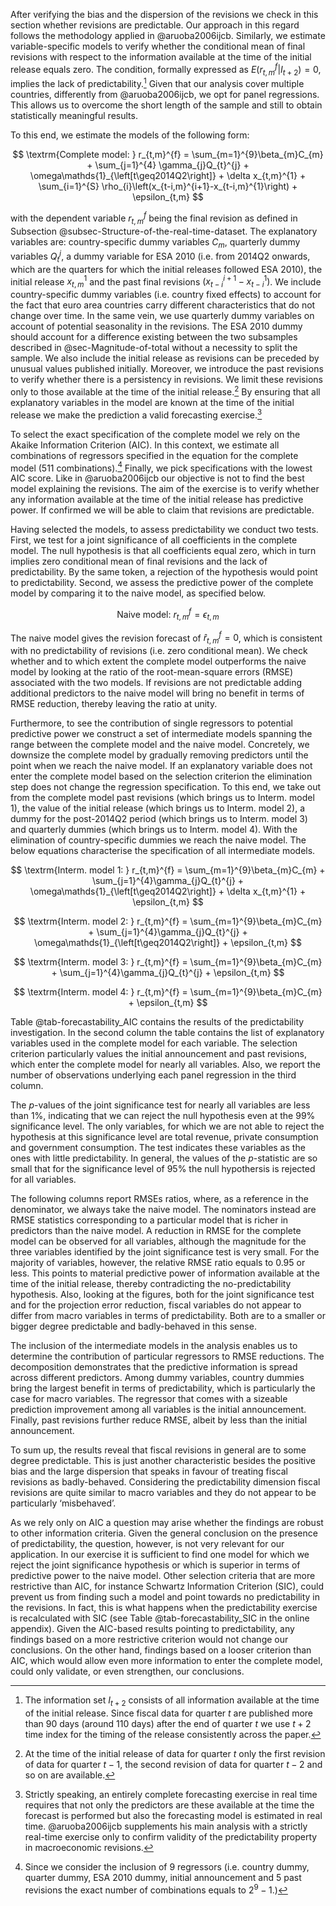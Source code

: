 After verifying the bias and the dispersion of the revisions we check in this section 
whether revisions are predictable. Our approach in this regard follows the methodology applied in @aruoba2006ijcb.  Similarly, we estimate variable-specific models to verify whether the conditional mean of final revisions with respect to the information available at the time of the initial release equals zero. The condition, formally expressed as $E\left(r_{t,m}^f\middle|I_{t+2}\right)=0$, implies the lack of predictability.^[The information set $I_{t+2}$ consists of all information available at the time of the initial release. Since fiscal data for quarter *t* are published more than 90 days (around 110 days) after the end of quarter *t* we use $t+2$ time index for the timing of the release consistently across the paper.] Given that our analysis cover multiple countries, differently from @aruoba2006ijcb, we opt for panel regressions. This allows us to overcome the short length of the sample and still to obtain statistically meaningful results.

To this end, we estimate the models of the following form:

$$
   \textrm{Complete model: } r_{t,m}^{f} = \sum_{m=1}^{9}\beta_{m}C_{m} 
                                        + \sum_{j=1}^{4} \gamma_{j}Q_{t}^{j} 
                                        + \omega\mathds{1}_{\left[t\geq2014Q2\right]}
                                        + \delta x_{t,m}^{1} 
                                        + \sum_{i=1}^{S} \rho_{i}\left(x_{t-i,m}^{i+1}-x_{t-i,m}^{1}\right)
                                        + \epsilon_{t,m}
$$

with the dependent variable $r_{t,m}^{f}$ being the final revision as defined in Subsection @subsec-Structure-of-the-real-time-dataset. The explanatory variables are: country-specific dummy variables $C_{m}$, quarterly dummy variables $Q_{t}^{j}$, a dummy variable for ESA 2010 (i.e. from 2014Q2 onwards, which are the quarters for which the initial releases followed ESA 2010), the initial release $x_{t,m}^{1}$ and the past final revisions $\left(x_{t-i}^{i+1}-x_{t-i}^{1}\right)$. We include country-specific dummy variables (i.e. country fixed effects) to account for the fact that euro area countries carry different characteristics that do not change over time. In the same vein, we use quarterly dummy variables on account of potential seasonality in the revisions. The ESA 2010 dummy should account for a difference existing between the two subsamples described in @sec-Magnitude-of-total without a necessity to split the sample. We also include the initial release as revisions can be preceded by unusual values published initially. Moreover, we introduce the past revisions to verify whether there is a persistency in revisions. We limit these revisions only to those available at the time of the initial release.^[At the time of the initial release of data for quarter *t* only the first revision of data for quarter $t-1$, the second revision of data for quarter $t-2$ and so on are available.] By ensuring that all explanatory variables in the model are known at the time of the initial release we make the prediction a valid forecasting exercise.^[Strictly speaking, an entirely complete forecasting exercise in real time requires that not only the predictors are these available at the time the forecast is performed but also the forecasting model is estimated in real time. @aruoba2006ijcb supplements his main analysis with a strictly real-time exercise only to confirm validity of the predictability property in macroeconomic revisions.]

To select the exact specification of the complete model we rely on the Akaike Information Criterion (AIC). In this context, we estimate all combinations of regressors specified in the equation for the complete model (511 combinations).^[Since we consider the inclusion of 9 regressors (i.e. country dummy, quarter dummy, ESA 2010 dummy, initial announcement and 5 past revisions the exact number of combinations equals to $2^9-1$.)] Finally, we pick specifications with the lowest AIC score. Like in @aruoba2006ijcb our objective is not to find the best model explaining the revisions. The aim of the exercise is to verify whether any information available at the time of the initial release has predictive power. If confirmed we will be able to claim that revisions are predictable.

Having selected the models, to assess predictability we conduct two tests. First, we test for a joint significance of all coefficients in the complete model. The null hypothesis is that all coefficients equal zero, which in turn implies zero conditional mean of final revisions and the lack of predictability. By the same token, a rejection of the hypothesis would point to predictability. Second, we assess the predictive power of the complete model by comparing it to the naive model, as specified below.

$$
   \textrm{Naive model: } r_{t,m}^{f} = \epsilon_{t,m}
$$

The naive model gives the revision forecast of $\hat{r}_{t,m}^{f} = 0$, which is consistent with no predictability of revisions (i.e. zero conditional mean). We check whether and to which extent the complete model outperforms the naive model by looking at the ratio of the root-mean-square errors (RMSE) associated with the two models. If revisions are not predictable adding additional predictors to the naive model will bring no benefit in terms of RMSE reduction, thereby leaving the ratio at unity.

Furthermore, to see the contribution of single regressors to potential predictive power we construct a set of intermediate models spanning the range between the complete model and the naive model. Concretely, we downsize the complete model by gradually removing predictors until the point when we reach the naive model. If an explanatory variable does not enter the complete model based on the selection criterion the elimination step does not change the regression specification. To this end, we take out from the complete model past revisions (which brings us to Interm. model 1), the value of the initial release (which brings us to Interm. model 2), a dummy for the post-2014Q2 period (which brings us to Interm. model 3) and quarterly dummies (which brings us to Interm. model 4). With the elimination of country-specific dummies we reach the naive model. The below equations characterise the specification of all intermediate models.

$$
  \textrm{Interm. model 1: } r_{t,m}^{f} = \sum_{m=1}^{9}\beta_{m}C_{m} 
                                       + \sum_{j=1}^{4}\gamma_{j}Q_{t}^{j} 
                                       + \omega\mathds{1}_{\left[t\geq2014Q2\right]}
                                       + \delta x_{t,m}^{1} 
                                       + \epsilon_{t,m}
$$

$$
  \textrm{Interm. model 2: } r_{t,m}^{f} = \sum_{m=1}^{9}\beta_{m}C_{m} 
                                       + \sum_{j=1}^{4}\gamma_{j}Q_{t}^{j} 
                                       + \omega\mathds{1}_{\left[t\geq2014Q2\right]}
                                       + \epsilon_{t,m}
$$

$$
   \textrm{Interm. model 3: } r_{t,m}^{f} = \sum_{m=1}^{9}\beta_{m}C_{m} 
                                        + \sum_{j=1}^{4}\gamma_{j}Q_{t}^{j} 
                                        + \epsilon_{t,m}
$$

$$
   \textrm{Interm. model 4: } r_{t,m}^{f} = \sum_{m=1}^{9}\beta_{m}C_{m} 
                                        + \epsilon_{t,m}
$$

Table @tab-forecastability_AIC contains the results of the predictability investigation. In the second column the table contains the list of explanatory variables used in the complete model for each variable. The selection criterion particularly values the initial announcement and past revisions, which enter the complete model for nearly all variables. Also, we report the number of observations underlying each panel regression in the third column. 

The $p$-values of the joint significance test for nearly all variables are less than 1%, indicating that we can reject the null hypothesis even at the 99% significance level. The only variables, for which we are not able to reject the hypothesis at this significance level are total revenue, private consumption and government consumption. The test indicates these variables as the ones with little predictability. In general, the values of the *p*-statistic are so small that for the significance level of 95% the null hypothersis is rejected for all variables. 

The following columns report RMSEs ratios, where, as a reference in the denominator, we always take the naive model. The nominators instead are RMSE statistics corresponding to a particular model that is richer in predictors than the naive model. A reduction in RMSE for the complete model can be observed for all variables, although the magnitude for the three variables identified by the joint significance test is very small. For the majority of variables, however, the relative RMSE ratio equals to 0.95 or less. This points to material predictive power of information available at the time of the initial release, thereby contradicting the no-predictability hypothesis. Also, looking at the figures, both for the joint significance test and for the projection error reduction, fiscal variables do not appear to differ from macro variables in terms of predictability. Both are to a smaller or bigger degree predictable and badly-behaved in this sense.

The inclusion of the intermediate models in the analysis enables us to determine the contribution of particular regressors to RMSE reductions. The decomposition demonstrates that the predictive information is spread across different predictors. Among dummy variables, country dummies bring the largest benefit in terms of predictability, which is particularly the case for macro variables. The regressor that comes with a sizeable prediction improvement among all variables is the initial announcement. Finally, past revisions further reduce RMSE, albeit by less than the initial announcement.

To sum up, the results reveal that fiscal revisions in general are to some degree predictable. This is just another characteristic besides the positive bias and the large dispersion that speaks in favour of treating fiscal revisions as badly-behaved. Considering the predictability dimension fiscal revisions are quite similar to macro variables and they do not appear to be particularly 'misbehaved'.

<!-- \begin{table}[!htbp] \centering 
   \begin{footnotesize}
  \caption{Predictability of the revisions based on AIC} 
  \label{tab:forecastability_AIC} 
\scalebox{0.9}{ 
   \begin{tabular}{l l l >{\centering}p{1cm} >{\centering}p{1cm} >{\centering}p{1cm} >{\centering}p{1cm} >{\centering}p{1cm} c} 
   \\[-1.8ex]\hline 
   \hline \\[-1.8ex] 
   & \tiny{Expl. variables} & \tiny{N} & \tiny{F-value} & \tiny{Compl/ Naive} & \tiny{Intrm1/ Naive} & \tiny{Intrm2/ Naive} & \tiny{Intrm3/ Naive} & \tiny{Intrm4/ Naive} \\ 
   \hline \\[-1.8ex] 
   \scriptsize{Total revenue} & $\mathds{1}_{\left[t\geq2014Q2\right]}$, $x_{t,m}^{1}$                                                                                  & 384 & 0.01 & 0.99 & 0.99 & 0.99 & 1.00 & 1.00 \\ 
   \scriptsize{Direct taxes} & $\sum\limits_{j=1}^{4}Q_{t}^{j}$, $x_{t,m}^{1}$, $R_{t-2,m}$                                                                            & 402 & 0.00 & 0.97 & 0.98 & 0.99 & 0.99 & 1.00 \\ 
   \scriptsize{Indirect taxes} &  $\mathds{1}_{\left[t\geq2014Q2\right]}$, $x_{t,m}^{1}$, $R_{t-2,m}$, $R_{t-4,m}$                                                  & 402 & 0.00 & 0.98 & 0.99 & 1.00 & 1.00 & 1.00 \\ 
   \scriptsize{Social contributions} & $\sum\limits_{m=1}^{10}C_{m}$, $x_{t,m}^{1}$, $R_{t-1,m}$                                                                                  & 384 & 0.00 & 0.95 & 0.96 & 0.98 & 0.98 & 0.98 \\ 
   \hline \\[-1.8ex] 
   \scriptsize{Total expenditure} & $\sum\limits_{j=1}^{4}Q_{t}^{j}$, $x_{t,m}^{1}$, $R_{t-1,m}$, $R_{t-5,m}$                                                        & 384 & 0.00 & 0.96 & 0.97 & 0.98 & 0.98 & 1.00 \\ 
   \scriptsize{Social transfers} & $\sum\limits_{m=1}^{10}C_{m}$, $\mathds{1}_{\left[t\geq2014Q2\right]}$, $x_{t,m}^{1}$, $R_{t-2,m}$                                 & 402 & 0.00 & 0.91 & 0.92 & 0.97 & 0.97 & 0.97 \\ 
   \scriptsize{Purchases} &        $\sum\limits_{m=1}^{10}C_{m}$, $\mathds{1}_{\left[t\geq2014Q2\right]}$, $x_{t,m}^{1}$, $R_{t-2,m}$, $R_{t-4,m}$                  & 384 & 0.00 & 0.84 & 0.86 & 0.98 & 0.98 & 0.98 \\
   \scriptsize{Gov. compensation} & $\sum\limits_{j=1}^{4}Q_{t}^{j}$, $x_{t,m}^{1}$, $R_{t-4,m}$, $R_{t-5,m}$                                                        & 384 & 0.00 & 0.95 & 0.96 & 0.99 & 0.99 & 1.00 \\ 
   \scriptsize{Gov. investment} & $\sum\limits_{m=1}^{10}C_{m}$, $\mathds{1}_{\left[t\geq2014Q2\right]}$, $x_{t,m}^{1}$, $R_{t-1,m}$, $R_{t-5,m}$                   & 384 & 0.00 & 0.94 & 0.95 & 0.96 & 0.97 & 0.97 \\ 
   \hline \\[-1.8ex] 
   \scriptsize{GDP} & $\sum\limits_{m=1}^{10}C_{m}$, $\mathds{1}_{\left[t\geq2014Q2\right]}$, $x_{t,m}^{1}$, $\sum\limits_{i=1}^{4}R_{t-i,m}$                         & 444 & 0.00 & 0.95 & 0.96 & 0.96 & 0.97 & 0.97 \\ 
   \scriptsize{Private consumption} & $\mathds{1}_{\left[t\geq2014Q2\right]}$, $x_{t,m}^{1}$                                                                            & 442 & 0.01 & 0.99 & 0.99 & 1.00 & 1.00 & 1.00 \\ 
   \scriptsize{Total investment} &  $\mathds{1}_{\left[t\geq2014Q2\right]}$, $x_{t,m}^{1}$, $\sum\limits_{i=2}^{5}R_{t-i,m}$                                          & 443 & 0.00 & 0.94 & 0.97 & 1.00 & 1.00 & 1.00 \\
   \scriptsize{Exports} & $\sum\limits_{m=1}^{10}C_{m}$, $R_{t-2,m}$, $R_{t-4,m}$                                                                              & 437 & 0.00 & 0.87 & 0.89 & 0.89 & 0.89 & 0.89 \\ 
   \scriptsize{Gov. consumption} & $x_{t,m}^{1}$, $R_{t-4,m}$                                                                                                      & 428 & 0.03 & 0.99 & 1.00 & 1.00 & 1.00 & 1.00 \\
   \scriptsize{Wages and salaries} & $\sum\limits_{m=1}^{10}C_{m}$,$\mathds{1}_{\left[t\geq2014Q2\right]}$, $x_{t,m}^{1}$, $R_{t-1,m}$, $R_{t-2,m}$                 & 420 & 0.00 & 0.91 & 0.92 & 0.92 & 0.92 & 0.92 \\ 
   \hline 
   \hline \\[-1.8ex] 
   \end{tabular} 
}
\end{footnotesize}
\desc{$R_{t-i,m}$ in the specification of explanatory variables are past revisions defined by $R_{t-i,m}=\left(x_{t-i,m}^{i+1}-x_{t-i,m}^{1}\right)$, as introduced in the equation of the complete model.}
\end{table}  -->


As we rely only on AIC a question may arise whether the findings are robust to other information criteria. Given the general conclusion on the presence of predictability, the question, however, is not very relevant for our application. In our exercise it is sufficient to find one model for which we reject the joint significance hypothesis or which is superior in terms of predictive power to the naive model. Other selection criteria that are more restrictive than AIC, for instance Schwartz Information Criterion (SIC), could prevent us from finding such a model and point towards no predictability in the revisions. In fact, this is what happens when the predictability exercise is recalculated with SIC (see Table @tab-forecastability_SIC in the online appendix). Given the AIC-based results pointing to predictability, any findings based on a more restrictive criterion would not change our conclusions. On the other hand, findings based on a looser criterion than AIC, which would allow even more information to enter the complete model, could only validate, or even strengthen, our conclusions.